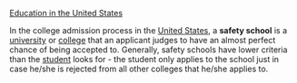 {{merge}} [[Education in the United States]]

In the college admission process in the [[United States]], a '''safety school''' is a [[university]] or [[college]] that an applicant judges to have an almost perfect chance of being accepted to. Generally, safety schools have lower criteria than the [[student]] looks for - the student only applies to the school just in case he/she is rejected from all other colleges that he/she applies to.

{{edu-stub}}